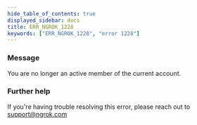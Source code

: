 ```yaml
---
hide_table_of_contents: true
displayed_sidebar: docs
title: ERR_NGROK_1228
keywords: ["ERR_NGROK_1228", "error 1228"]
---
```


### Message

You are no longer an active member of the current account.

### Further help

If you're having trouble resolving this error, please reach out to [support@ngrok.com](mailto:support@ngrok.com?subject=Help%20with%20ERR_NGROK_1228)
